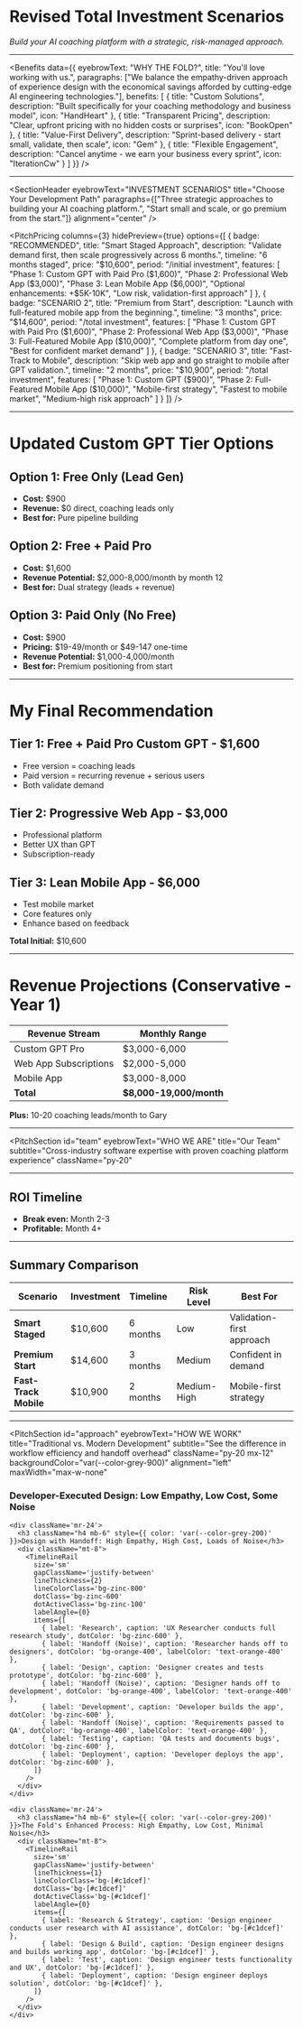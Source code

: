 # Revised Total Investment Scenarios

*Build your AI coaching platform with a strategic, risk-managed approach.*

---

<Benefits
  data={{
    eyebrowText: "WHY THE FOLD?",
    title: "You'll love working with us.",
    paragraphs: ["We balance the empathy-driven approach of experience design with the economical savings afforded by cutting-edge AI engineering technologies."],
    benefits: [
      {
        title: "Custom Solutions",
        description: "Built specifically for your coaching methodology and business model",
        icon: "HandHeart"
      },
      {
        title: "Transparent Pricing",
        description: "Clear, upfront pricing with no hidden costs or surprises",
        icon: "BookOpen"
      },
      {
        title: "Value-First Delivery",
        description: "Sprint-based delivery - start small, validate, then scale",
        icon: "Gem"
      },
      {
        title: "Flexible Engagement",
        description: "Cancel anytime - we earn your business every sprint",
        icon: "IterationCw"
      }
    ]
  }}
/>

---

<SectionHeader
  eyebrowText="INVESTMENT SCENARIOS"
  title="Choose Your Development Path"
  paragraphs={["Three strategic approaches to building your AI coaching platform.", "Start small and scale, or go premium from the start."]}
  alignment="center"
/>

<PitchPricing
  columns={3}
  hidePreview={true}
  options={[
    {
      badge: "RECOMMENDED",
      title: "Smart Staged Approach",
      description: "Validate demand first, then scale progressively across 6 months.",
      timeline: "6 months staged",
      price: "$10,600",
      period: "/initial investment",
      features: [
        "Phase 1: Custom GPT with Paid Pro ($1,600)",
        "Phase 2: Professional Web App ($3,000)",
        "Phase 3: Lean Mobile App ($6,000)",
        "Optional enhancements: +$5K-10K",
        "Low risk, validation-first approach"
      ]
    },
    {
      badge: "SCENARIO 2",
      title: "Premium from Start",
      description: "Launch with full-featured mobile app from the beginning.",
      timeline: "3 months",
      price: "$14,600",
      period: "/total investment",
      features: [
        "Phase 1: Custom GPT with Paid Pro ($1,600)",
        "Phase 2: Professional Web App ($3,000)",
        "Phase 3: Full-Featured Mobile App ($10,000)",
        "Complete platform from day one",
        "Best for confident market demand"
      ]
    },
    {
      badge: "SCENARIO 3",
      title: "Fast-Track to Mobile",
      description: "Skip web app and go straight to mobile after GPT validation.",
      timeline: "2 months",
      price: "$10,900",
      period: "/total investment",
      features: [
        "Phase 1: Custom GPT ($900)",
        "Phase 2: Full-Featured Mobile App ($10,000)",
        "Mobile-first strategy",
        "Fastest to mobile market",
        "Medium-high risk approach"
      ]
    }
  ]}
/>

---

# Updated Custom GPT Tier Options

## Option 1: Free Only (Lead Gen)

- **Cost:** $900
- **Revenue:** $0 direct, coaching leads only
- **Best for:** Pure pipeline building

## Option 2: Free + Paid Pro

- **Cost:** $1,600
- **Revenue Potential:** $2,000-8,000/month by month 12
- **Best for:** Dual strategy (leads + revenue)

## Option 3: Paid Only (No Free)

- **Cost:** $900
- **Pricing:** $19-49/month or $49-147 one-time
- **Revenue Potential:** $1,000-4,000/month
- **Best for:** Premium positioning from start

---

# My Final Recommendation

## Tier 1: Free + Paid Pro Custom GPT - $1,600

- Free version = coaching leads
- Paid version = recurring revenue + serious users
- Both validate demand

## Tier 2: Progressive Web App - $3,000

- Professional platform
- Better UX than GPT
- Subscription-ready

## Tier 3: Lean Mobile App - $6,000

- Test mobile market
- Core features only
- Enhance based on feedback

**Total Initial:** $10,600

---

# Revenue Projections (Conservative - Year 1)

| Revenue Stream | Monthly Range |
|----------------|---------------|
| Custom GPT Pro | $3,000-6,000 |
| Web App Subscriptions | $2,000-5,000 |
| Mobile App | $3,000-8,000 |
| **Total** | **$8,000-19,000/month** |

**Plus:** 10-20 coaching leads/month to Gary

---

<PitchSection
  id="team"
  eyebrowText="WHO WE ARE"
  title="Our Team"
  subtitle="Cross-industry software expertise with proven coaching platform experience"
  className="py-20"
>
  <div className="grid md:grid-cols-4 gap-8">
    <TeamCard
      name="David de Jong"
      title="Founder & Design Technologist"
      description="Agency background bringing cross-industry insights. Specializes in user experience optimization and AI-driven workflow automation for coaching platforms."
      avatar="/images/david-dejong-headshot.jpeg"
    />
    <TeamCard
      name="Blake Davidson"
      title="Technical Lead"
      description="10+ years software development, built industry-leading practice management software. Masters complex integrations and scalable architecture."
      avatar="/images/blake-davidson-headshot.jpeg"
    />
    <TeamCard
      name="Chris Greathouse"
      title="Director of Sales"
      description="Executive coaching and real estate background. Helps clients achieve their greatest dreams and successes through strategic planning."
      avatar="/images/chris-greathouse-headshot.jpeg"
    />
    <TeamCard
      name="+ More"
      title="Specialist Advisors"
      description="We augment our core team with specialist advisors for graphic design, frontend development, AI/ML engineering, and QA testing."
      avatar="users-icon"
      isSpecialCard={true}
    />
  </div>
</PitchSection>

---

## ROI Timeline

- **Break even:** Month 2-3
- **Profitable:** Month 4+

---

## Summary Comparison

| Scenario | Investment | Timeline | Risk Level | Best For |
|----------|-----------|----------|------------|----------|
| **Smart Staged** | $10,600 | 6 months | Low | Validation-first approach |
| **Premium Start** | $14,600 | 3 months | Medium | Confident in demand |
| **Fast-Track Mobile** | $10,900 | 2 months | Medium-High | Mobile-first strategy |

---

<PitchSection
  id="approach"
  eyebrowText="HOW WE WORK"
  title="Traditional vs. Modern Development"
  subtitle="See the difference in workflow efficiency and handoff overhead"
  className="py-20 mx-12"
  backgroundColor="var(--color-grey-900)"
  alignment="left"
  maxWidth="max-w-none"
>
  <div className="grid md:grid-rows-3 gap-16 mx-auto">
    <div className='mr-24'>
      <h3 className="h4 mb-6" style={{ color: 'var(--color-grey-200)' }}>Developer-Executed Design: Low Empathy, Low Cost, Some Noise</h3>
      <div className="mt-8">
        <TimelineRail
          size='sm'
          gapClassName='justify-between'
          lineThickness={2}
          lineColorClass='bg-zinc-800'
          dotClass='bg-zinc-600'
          dotActiveClass='bg-zinc-100'
          labelAngle={0}
          items={[
            { label: 'Development', caption: 'Developer starts building without deep user research' },
            { label: 'Handoff (Noise)', caption: 'Developer hands off to QA tester', dotColor: 'bg-orange-400', labelColor: 'text-orange-400' },
            { label: 'Testing', caption: 'QA finds bugs and usability issues', dotColor: 'bg-zinc-600' },
            { label: 'Handoff (Noise)', caption: 'QA feedback back to developer', dotColor: 'bg-orange-400', labelColor: 'text-orange-400' },
            { label: 'Deployment', caption: 'Developer deploys the app', dotColor: 'bg-zinc-600' },
          ]}
        />
      </div>
    </div>

    <div className='mr-24'>
      <h3 className="h4 mb-6" style={{ color: 'var(--color-grey-200)' }}>Design with Handoff: High Empathy, High Cost, Loads of Noise</h3>
      <div className="mt-8">
        <TimelineRail
          size='sm'
          gapClassName='justify-between'
          lineThickness={2}
          lineColorClass='bg-zinc-800'
          dotClass='bg-zinc-600'
          dotActiveClass='bg-zinc-100'
          labelAngle={0}
          items={[
            { label: 'Research', caption: 'UX Researcher conducts full research study', dotColor: 'bg-zinc-600' },
            { label: 'Handoff (Noise)', caption: 'Researcher hands off to designers', dotColor: 'bg-orange-400', labelColor: 'text-orange-400' },
            { label: 'Design', caption: 'Designer creates and tests prototype', dotColor: 'bg-zinc-600' },
            { label: 'Handoff (Noise)', caption: 'Designer hands off to development', dotColor: 'bg-orange-400', labelColor: 'text-orange-400' },
            { label: 'Development', caption: 'Developer builds the app', dotColor: 'bg-zinc-600' },
            { label: 'Handoff (Noise)', caption: 'Requirements passed to QA', dotColor: 'bg-orange-400', labelColor: 'text-orange-400' },
            { label: 'Testing', caption: 'QA tests and documents bugs', dotColor: 'bg-zinc-600' },
            { label: 'Deployment', caption: 'Developer deploys the app', dotColor: 'bg-zinc-600' },
          ]}
        />
      </div>
    </div>

    <div className='mr-24'>
      <h3 className="h4 mb-6" style={{ color: 'var(--color-grey-200)' }}>The Fold's Enhanced Process: High Empathy, Low Cost, Minimal Noise</h3>
      <div className="mt-8">
        <TimelineRail
          size='sm'
          gapClassName='justify-between'
          lineThickness={1}
          lineColorClass='bg-[#c1dcef]'
          dotClass='bg-[#c1dcef]'
          dotActiveClass='bg-[#c1dcef]'
          labelAngle={0}
          items={[
            { label: 'Research & Strategy', caption: 'Design engineer conducts user research with AI assistance', dotColor: 'bg-[#c1dcef]' },
            { label: 'Design & Build', caption: 'Design engineer designs and builds working app', dotColor: 'bg-[#c1dcef]' },
            { label: 'Test', caption: 'Design engineer tests functionality and UX', dotColor: 'bg-[#c1dcef]' },
            { label: 'Deployment', caption: 'Design engineer deploys solution', dotColor: 'bg-[#c1dcef]' },
          ]}
        />
      </div>
    </div>
  </div>
</PitchSection>
